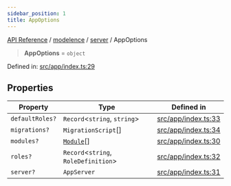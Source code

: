 ```yaml
---
sidebar_position: 1
title: AppOptions
---
```


[API Reference](/api-reference/modelence/server/type-aliases/../../../index) / [modelence](/api-reference/modelence/server/type-aliases/../../index) / [server](/api-reference/modelence/server/type-aliases/../index) / AppOptions

> **AppOptions** = `object`

Defined in: [src/app/index.ts:29](https://github.com/modelence/modelence/blob/a20de473764c21cab94d8dc36517f3af6cf91c6c/packages/modelence/src/app/index.ts#L29)

## Properties

| Property | Type | Defined in |
| ------ | ------ | ------ |
| <a id="defaultroles"></a> `defaultRoles?` | `Record`\<`string`, `string`\> | [src/app/index.ts:33](https://github.com/modelence/modelence/blob/a20de473764c21cab94d8dc36517f3af6cf91c6c/packages/modelence/src/app/index.ts#L33) |
| <a id="migrations"></a> `migrations?` | `MigrationScript`[] | [src/app/index.ts:34](https://github.com/modelence/modelence/blob/a20de473764c21cab94d8dc36517f3af6cf91c6c/packages/modelence/src/app/index.ts#L34) |
| <a id="modules"></a> `modules?` | [`Module`](/api-reference/modelence/server/type-aliases/../classes/Module)[] | [src/app/index.ts:30](https://github.com/modelence/modelence/blob/a20de473764c21cab94d8dc36517f3af6cf91c6c/packages/modelence/src/app/index.ts#L30) |
| <a id="roles"></a> `roles?` | `Record`\<`string`, `RoleDefinition`\> | [src/app/index.ts:32](https://github.com/modelence/modelence/blob/a20de473764c21cab94d8dc36517f3af6cf91c6c/packages/modelence/src/app/index.ts#L32) |
| <a id="server"></a> `server?` | `AppServer` | [src/app/index.ts:31](https://github.com/modelence/modelence/blob/a20de473764c21cab94d8dc36517f3af6cf91c6c/packages/modelence/src/app/index.ts#L31) |
